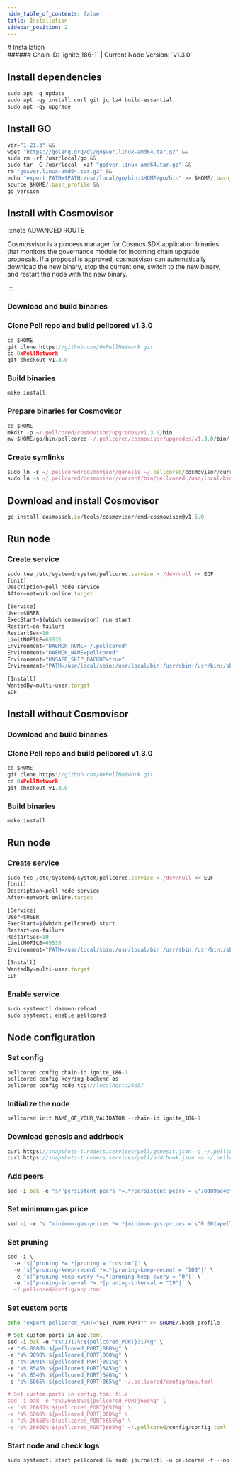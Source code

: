```yaml
---
hide_table_of_contents: false
title: Installation
sidebar_position: 2
---
```


<div class="h1-with-icon icon-pell">
# Installation
</div>
###### Chain ID: `ignite_186-1` | Current Node Version: `v1.3.0`

## Install dependencies

```js
sudo apt -q update
sudo apt -qy install curl git jq lz4 build-essential
sudo apt -qy upgrade
```

## Install GO
```js
ver="1.21.3" &&
wget "https://golang.org/dl/go$ver.linux-amd64.tar.gz" &&
sudo rm -rf /usr/local/go &&
sudo tar -C /usr/local -xzf "go$ver.linux-amd64.tar.gz" &&
rm "go$ver.linux-amd64.tar.gz" &&
echo "export PATH=$PATH:/usr/local/go/bin:$HOME/go/bin" >> $HOME/.bash_profile &&
source $HOME/.bash_profile &&
go version
```

## Install with Cosmovisor
:::note ADVANCED ROUTE

Cosmosvisor is a process manager for Cosmos SDK application binaries that monitors the governance module for incoming chain upgrade proposals. If a proposal is approved, cosmosvisor can automatically download the new binary, stop the current one, switch to the new binary, and restart the node with the new binary.

:::
### Download and build binaries
### Clone Pell repo and build pellcored v1.3.0
```js
cd $HOME
git clone https://github.com/0xPellNetwork.git
cd 0xPellNetwork
git checkout v1.3.0
```

### Build binaries
```js
make install
```
### Prepare binaries for Cosmovisor
```js
cd $HOME
mkdir -p ~/.pellcored/cosmovisor/upgrades/v1.3.0/bin
mv $HOME/go/bin/pellcored ~/.pellcored/cosmovisor/upgrades/v1.3.0/bin/
```

### Create symlinks
```js
sudo ln -s ~/.pellcored/cosmovisor/genesis ~/.pellcored/cosmovisor/current -f
sudo ln -s ~/.pellcored/cosmovisor/current/bin/pellcored /usr/local/bin/pellcored -f
```

## Download and install Cosmovisor
```js
go install cosmossdk.io/tools/cosmovisor/cmd/cosmovisor@v1.5.0
```

## Run node
### Create service
```js
sudo tee /etc/systemd/system/pellcored.service > /dev/null << EOF
[Unit]
Description=pell node service
After=network-online.target

[Service]
User=$USER
ExecStart=$(which cosmovisor) run start
Restart=on-failure
RestartSec=10
LimitNOFILE=65535
Environment="DAEMON_HOME=~/.pellcored"
Environment="DAEMON_NAME=pellcored"
Environment="UNSAFE_SKIP_BACKUP=true"
Environment="PATH=/usr/local/sbin:/usr/local/bin:/usr/sbin:/usr/bin:/sbin:/bin:/usr/games:/usr/local/games:/snap/bin:~/.pellcored/cosmovisor/current/bin"

[Install]
WantedBy=multi-user.target
EOF
```

## Install without Cosmovisor

### Download and build binaries
### Clone Pell repo and build pellcored v1.3.0
```js
cd $HOME
git clone https://github.com/0xPellNetwork.git
cd 0xPellNetwork
git checkout v1.3.0
```

### Build binaries
```js
make install
```

## Run node
### Create service
```js
sudo tee /etc/systemd/system/pellcored.service > /dev/null << EOF
[Unit]
Description=pell node service
After=network-online.target

[Service]
User=$USER
ExecStart=$(which pellcored) start
Restart=on-failure
RestartSec=10
LimitNOFILE=65535
Environment="PATH=/usr/local/sbin:/usr/local/bin:/usr/sbin:/usr/bin:/sbin:/bin:/usr/games:/usr/local/games:/snap/bin"

[Install]
WantedBy=multi-user.target
EOF
```

### Enable service
```js
sudo systemctl daemon-reload
sudo systemctl enable pellcored
```

## Node configuration
### Set config
```js
pellcored config chain-id ignite_186-1
pellcored config keyring-backend os
pellcored config node tcp://localhost:26657
```

### Initialize the node
```js
pellcored init NAME_OF_YOUR_VALIDATOR --chain-id ignite_186-1
```

### Download genesis and addrbook
```js
curl https://snapshots-t.noders.services/pell/genesis.json -o ~/.pellcored/config/genesis.json
curl https://snapshots-t.noders.services/pell/addrbook.json -o ~/.pellcored/config/addrbook.json
```
### Add peers
```js
sed -i.bak -e "s/^persistent_peers *=.*/persistent_peers = \"78d89ac4ef91fd92bd97769891711ca58bd7f512@pell-t-rpc.noders.services:47956\"/" ~/.pellcored/config/config.toml
```

### Set minimum gas price
```js
sed -i -e "s|^minimum-gas-prices *=.*|minimum-gas-prices = \"0.001apell\"|" ~/.pellcored/config/app.toml
```
### Set pruning
```js
sed -i \
  -e 's|^pruning *=.*|pruning = "custom"|' \
  -e 's|^pruning-keep-recent *=.*|pruning-keep-recent = "100"|' \
  -e 's|^pruning-keep-every *=.*|pruning-keep-every = "0"|' \
  -e 's|^pruning-interval *=.*|pruning-interval = "19"|' \
  ~/.pellcored/config/app.toml
```

### Set custom ports

```bash
echo "export pellcored_PORT="SET_YOUR_PORT"" >> $HOME/.bash_profile
```

```js
# Set custom ports in app.toml
sed -i.bak -e "s%:1317%:${pellcored_PORT}317%g" \
-e "s%:8080%:${pellcored_PORT}080%g" \
-e "s%:9090%:${pellcored_PORT}090%g" \
-e "s%:9091%:${pellcored_PORT}091%g" \
-e "s%:8545%:${pellcored_PORT}545%g" \
-e "s%:8546%:${pellcored_PORT}546%g" \
-e "s%:6065%:${pellcored_PORT}065%g" ~/.pellcored/config/app.toml

# Set custom ports in config.toml file
sed -i.bak -e "s%:26658%:${pellcored_PORT}658%g" \
-e "s%:26657%:${pellcored_PORT}657%g" \
-e "s%:6060%:${pellcored_PORT}060%g" \
-e "s%:26656%:${pellcored_PORT}656%g" \
-e "s%:26660%:${pellcored_PORT}660%g" ~/.pellcored/config/config.toml
```

### Start node and check logs
```js
sudo systemctl start pellcored && sudo journalctl -u pellcored -f --no-hostname -o cat
```